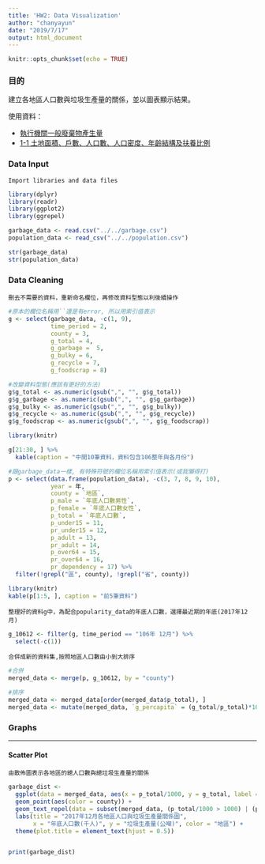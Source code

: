 ```yaml
---
title: 'HW2: Data Visualization'
author: "chanyayun"
date: "2019/7/17"
output: html_document
---
```


```r
knitr::opts_chunk$set(echo = TRUE)
```

### **目的** 
建立各地區人口數與垃圾生產量的關係，並以圖表顯示結果。

使用資料：

* [執行機關一般廢棄物產生量](https://erdb.epa.gov.tw/DataRepository/Statistics/TrashClearExecutiveProduce.aspx?topic1=%E5%9C%B0&topic2=%E6%B1%A1%E6%9F%93%E9%98%B2%E6%B2%BB&subject=%E5%BB%A2%E6%A3%84%E7%89%A9)  
* [1-1 土地面積、戶數、人口數、人口密度、年齡結構及扶養比例](https://data.gov.tw/dataset/6326)

### Data Input
```
Import libraries and data files
```
```r
library(dplyr)
library(readr)
library(ggplot2)
library(ggrepel)

garbage_data <- read.csv("../../garbage.csv")
population_data <- read_csv("../../population.csv")

str(garbage_data)
str(population_data)
```
### Data Cleaning
```
刪去不需要的資料，重新命名欄位，再修改資料型態以利後續操作
```
```r
#原本的欄位名稱用``還是有error, 所以用索引值表示
g <- select(garbage_data, -c(1, 9),
            time_period = 2,
            county = 3, 
            g_total = 4,
            g_garbage =  5,
            g_bulky = 6,
            g_recycle = 7,
            g_foodscrap = 8)

#改變資料型態(應該有更好的方法)
g$g_total <- as.numeric(gsub(",", "", g$g_total))
g$g_garbage <- as.numeric(gsub(",", "", g$g_garbage))
g$g_bulky <- as.numeric(gsub(",", "", g$g_bulky))
g$g_recycle <- as.numeric(gsub(",", "", g$g_recycle))
g$g_foodscrap <- as.numeric(gsub(",", "", g$g_foodscrap))
```

```r
library(knitr)

g[21:30, ] %>%
  kable(caption = "中間10筆資料，資料包含106整年與各月份")
```

```r
#跟garbage_data一樣, 有特殊符號的欄位名稱用索引值表示(或我懶得打)
p <- select(data.frame(population_data), -c(3, 7, 8, 9, 10),
            year = 年,
            county = `地區`, 
            p_male = `年底人口數男性`,
            p_female = `年底人口數女性`,
            p_total = `年底人口數`,
            p_under15 = 11,
            pr_under15 = 12,
            p_adult = 13,
            pr_adult = 14,
            p_over64 = 15,
            pr_over64 = 16,
            pr_dependency = 17) %>%
  filter(!grepl("區", county), !grepl("省", county))
```

```r
library(knitr)
kable(p[1:5, ], caption = "前5筆資料")
```

```
整理好的資料g中，為配合popularity_data的年底人口數，選擇最近期的年底(2017年12月)
```
```r
g_10612 <- filter(g, time_period == "106年 12月") %>%
  select(-c(1))
```

```
合併成新的資料集,按照地區人口數由小到大排序
```
```r
#合併
merged_data <- merge(p, g_10612, by = "county")

#排序
merged_data <- merged_data[order(merged_data$p_total), ]
merged_data <- mutate(merged_data, `g_percapita` = (g_total/p_total)*1000)

```
### Graphs

---
#### Scatter Plot
```
由散佈圖表示各地區的總人口數與總垃圾生產量的關係
```
```r
garbage_dist <- 
  ggplot(data = merged_data, aes(x = p_total/1000, y = g_total, label = county)) +
  geom_point(aes(color = county)) +
  geom_text_repel(data = subset(merged_data, (p_total/1000 > 1000) | (p_total/1000 < 200))) +
  labs(title = "2017年12月各地區人口與垃圾生產量關係圖", 
       x = "年底人口數(千人)", y = "垃圾生產量(公噸)", color = "地區") + 
  theme(plot.title = element_text(hjust = 0.5))


print(garbage_dist)
```



